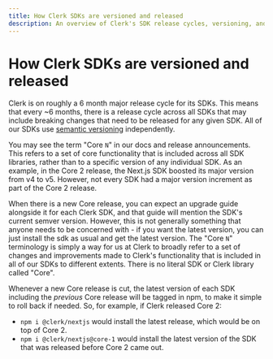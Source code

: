 ```yaml
---
title: How Clerk SDKs are versioned and released
description: An overview of Clerk's SDK release cycles, versioning, and release terminology.
---
```


# How Clerk SDKs are versioned and released

Clerk is on roughly a 6 month major release cycle for its SDKs. This means that every ~6 months, there is a release cycle across all SDKs that may include breaking changes that need to be released for any given SDK. All of our SDKs use [semantic versioning](https://semver.org/) independently.

You may see the term "Core `N`" in our docs and release announcements. This refers to a set of core functionality that is included across all SDK libraries, rather than to a specific version of any individual SDK. As an example, in the Core 2 release, the Next.js SDK boosted its major version from v4 to v5. However, not every SDK had a major version increment as part of the Core 2 release.

When there is a new Core release, you can expect an upgrade guide alongside it for each Clerk SDK, and that guide will mention the SDK's current semver version. However, this is not generally something that anyone needs to be concerned with - if you want the latest version, you can just install the sdk as usual and get the latest version. The "Core `N`" terminology is simply a way for us at Clerk to broadly refer to a set of changes and improvements made to Clerk's functionality that is included in all of our SDKs to different extents. There is no literal SDK or Clerk library called "Core".

Whenever a new Core release is cut, the latest version of each SDK including the _previous_ Core release will be tagged in npm, to make it simple to roll back if needed. So, for example, if Clerk released Core 2:

- `npm i @clerk/nextjs` would install the latest release, which would be on top of Core 2.
- `npm i @clerk/nextjs@core-1` would install the latest version of the SDK that was released before Core 2 came out.